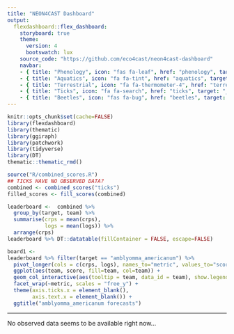 ```yaml
---
title: "NEON4CAST Dashboard"
output:
  flexdashboard::flex_dashboard:
    storyboard: true
    theme: 
      version: 4
      bootswatch: lux
    source_code: "https://github.com/eco4cast/neon4cast-dashboard"
    navbar:
    - { title: "Phenology", icon: "fas fa-leaf", href: "phenology", target: "_blank"}
    - { title: "Aquatics", icon: "fa fa-tint", href: "aquatics", target: "_blank"}
    - { title: "Terrestrial", icon: "fa fa-thermometer-4", href: "terrestrial", target: "_blank"}
    - { title: "Ticks", icon: "fa fa-search", href: "ticks", target: "_blank"}
    - { title: "Beetles", icon: "fas fa-bug", href: "beetles", target: "_blank"}    
---
```


```r
knitr::opts_chunk$set(cache=FALSE)
library(flexdashboard)
library(thematic)
library(ggiraph)
library(patchwork)
library(tidyverse)
library(DT)
thematic::thematic_rmd()
```

```r
source("R/combined_scores.R")
## TICKS HAVE NO OBSERVED DATA?
combined <- combined_scores("ticks")
filled_scores <- fill_scores(combined)
```


```r

leaderboard <-  combined %>% 
  group_by(target, team) %>%
  summarise(crps = mean(crps),
            logs = mean(logs)) %>% 
  arrange(crps)
leaderboard %>% DT::datatable(fillContainer = FALSE, escape=FALSE)
```
<!-- Heading 1: navbar -->

```r
board1 <- 
leaderboard %>% filter(target == "amblyomma_americanum") %>%
  pivot_longer(cols = c(crps, logs), names_to="metric", values_to="score") %>%
  ggplot(aes(team, score, fill=team, col=team)) + 
  geom_col_interactive(aes(tooltip = team, data_id = team), show.legend = FALSE) + 
  facet_wrap(~metric, scales = "free_y") + 
  theme(axis.ticks.x = element_blank(),
        axis.text.x = element_blank()) + 
  ggtitle("amblyomma_americanum forecasts")
```




***

No observed data seems to be available right now...